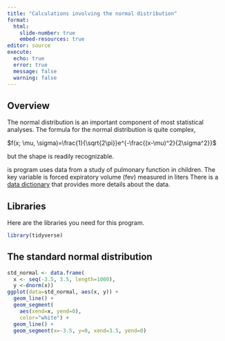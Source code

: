 ```yaml
---
title: "Calculations involving the normal distribution"
format: 
  html:
    slide-number: true
    embed-resources: true
editor: source
execute:
  echo: true
  error: true
  message: false
  warning: false
---
```


## Overview

The normal distribution is an important component of most statistical analyses. The formula for the normal distribution is quite complex, 

$f(x; \mu, \sigma)=\frac{1}{\sqrt{2\pi}}e^{-\frac{(x-\mu)^2}{2\sigma^2}}$

but the shape is readily recognizable.


is program uses data from a study of pulmonary function in children. The key variable is forced expiratory volume (fev) measured in liters There is a [data dictionary][dd] that provides more details about the data. 

[dd]: https://github.com/pmean/datasets/blob/master/fev.yaml

## Libraries

Here are the libraries you need for this program.

```r
library(tidyverse)
```

## The standard normal distribution

```r
std_normal <- data.frame(
  x <- seq(-3.5, 3.5, length=1000),
  y <-dnorm(x))
ggplot(data=std_normal, aes(x, y)) +
  geom_line() + 
  geom_segment(
    aes(xend=x, yend=0), 
    color="white") +
  geom_line() +
  geom_segment(x=-3.5, y=0, xend=3.5, yend=0)
```